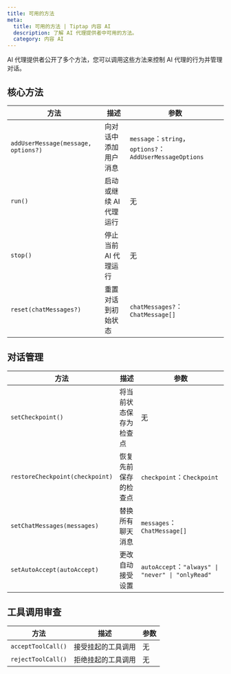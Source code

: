 ```yaml
---
title: 可用的方法
meta:
  title: 可用的方法 | Tiptap 内容 AI
  description: 了解 AI 代理提供者中可用的方法。
  category: 内容 AI
---
```


AI 代理提供者公开了多个方法，您可以调用这些方法来控制 AI 代理的行为并管理对话。

## 核心方法

| 方法                                | 描述                                        | 参数                                                      |
| ----------------------------------- | ------------------------------------------- | --------------------------------------------------------- |
| `addUserMessage(message, options?)` | 向对话中添加用户消息                          | `message`：`string`，`options?`：`AddUserMessageOptions`  |
| `run()`                             | 启动或继续 AI 代理运行                       | 无                                                        |
| `stop()`                            | 停止当前 AI 代理运行                         | 无                                                        |
| `reset(chatMessages?)`              | 重置对话到初始状态                           | `chatMessages?`：`ChatMessage[]`                         |

## 对话管理

| 方法                            | 描述                                      | 参数                                                |
| ------------------------------- | ----------------------------------------- | --------------------------------------------------- |
| `setCheckpoint()`               | 将当前状态保存为检查点                   | 无                                                  |
| `restoreCheckpoint(checkpoint)` | 恢复先前保存的检查点                      | `checkpoint`：`Checkpoint`                         |
| `setChatMessages(messages)`     | 替换所有聊天消息                         | `messages`：`ChatMessage[]`                        |
| `setAutoAccept(autoAccept)`     | 更改自动接受设置                         | `autoAccept`：`"always" \| "never" \| "onlyRead"` |

## 工具调用审查

| 方法                  | 描述                             | 参数   |
| --------------------- | -------------------------------- | ------ |
| `acceptToolCall()`    | 接受挂起的工具调用               | 无     |
| `rejectToolCall()`    | 拒绝挂起的工具调用               | 无     |